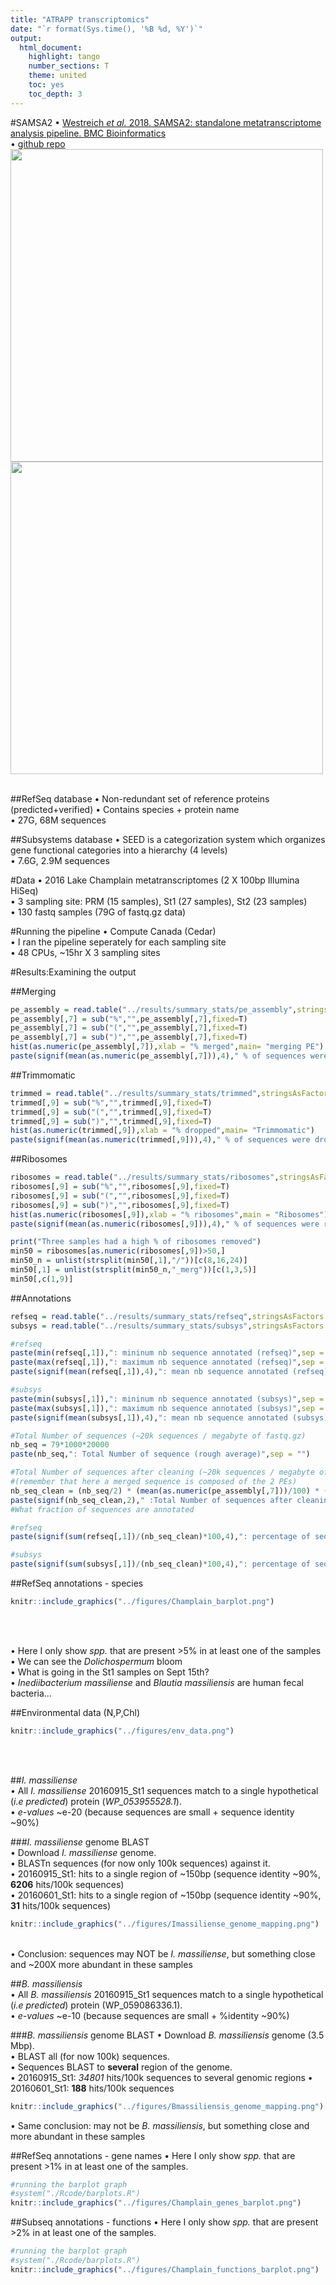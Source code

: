 ```yaml
---
title: "ATRAPP transcriptomics"
date: "`r format(Sys.time(), '%B %d, %Y')`"
output: 
  html_document:
    highlight: tango
    number_sections: T
    theme: united
    toc: yes
    toc_depth: 3
---
```



#SAMSA2 
• [Westreich *et al.* 2018. SAMSA2: standalone metatranscriptome analysis pipeline. BMC Bioinformatics](https://www.ncbi.nlm.nih.gov/pmc/articles/PMC5963165/)  
• [github repo](https://github.com/transcript/samsa2)    
![](../figures/samsa2.png){width=500px}  
![](https://media.springernature.com/full/springer-static/image/art%3A10.1186%2Fs12859-018-2189-z/MediaObjects/12859_2018_2189_Fig1_HTML.gif){width=500px}  
&nbsp;  
  
##RefSeq database
• Non-redundant set of reference proteins (predicted+verified)
• Contains species + protein name  
• 27G, 68M sequences

##Subsystems database
• SEED is a categorization system which organizes gene functional categories into a hierarchy (4 levels)  
• 7.6G, 2.9M sequences

#Data
• 2016 Lake Champlain metatranscriptomes (2 X 100bp Illumina HiSeq)  
• 3 sampling site: PRM (15 samples), St1 (27 samples), St2 (23 samples)  
• 130 fastq samples (79G of fastq.gz data)  

#Running the pipeline
• Compute Canada (Cedar)  
• I ran the pipeline seperately for each sampling site   
• 48 CPUs, ~15hr X 3 sampling sites  
 
#Results:Examining the output

##Merging
```r
pe_assembly = read.table("../results/summary_stats/pe_assembly",stringsAsFactors = F)
pe_assembly[,7] = sub("%","",pe_assembly[,7],fixed=T)
pe_assembly[,7] = sub("(","",pe_assembly[,7],fixed=T)
pe_assembly[,7] = sub(")","",pe_assembly[,7],fixed=T)
hist(as.numeric(pe_assembly[,7]),xlab = "% merged",main= "merging PE")
paste(signif(mean(as.numeric(pe_assembly[,7])),4)," % of sequences were trimmed",sep = "")
```    

##Trimmomatic
```r
trimmed = read.table("../results/summary_stats/trimmed",stringsAsFactors = F)
trimmed[,9] = sub("%","",trimmed[,9],fixed=T)
trimmed[,9] = sub("(","",trimmed[,9],fixed=T)
trimmed[,9] = sub(")","",trimmed[,9],fixed=T)
hist(as.numeric(trimmed[,9]),xlab = "% dropped",main= "Trimmomatic")
paste(signif(mean(as.numeric(trimmed[,9])),4)," % of sequences were dropped",sep = "")
```  


##Ribosomes
```r
ribosomes = read.table("../results/summary_stats/ribosomes",stringsAsFactors = F)
ribosomes[,9] = sub("%","",ribosomes[,9],fixed=T)
ribosomes[,9] = sub("(","",ribosomes[,9],fixed=T)
ribosomes[,9] = sub(")","",ribosomes[,9],fixed=T)
hist(as.numeric(ribosomes[,9]),xlab = "% ribosomes",main = "Ribosomes")
paste(signif(mean(as.numeric(ribosomes[,9])),4)," % of sequences were ribosomes and removed",sep = "")

print("Three samples had a high % of ribosomes removed")
min50 = ribosomes[as.numeric(ribosomes[,9])>50,]
min50_n = unlist(strsplit(min50[,1],"/"))[c(8,16,24)]
min50[,1] = unlist(strsplit(min50_n,"_merg"))[c(1,3,5)]
min50[,c(1,9)]
```  

##Annotations
```r
refseq = read.table("../results/summary_stats/refseq",stringsAsFactors = F)
subsys = read.table("../results/summary_stats/subsys",stringsAsFactors = F)

#refseq
paste(min(refseq[,1]),": mininum nb sequence annotated (refseq)",sep = "")
paste(max(refseq[,1]),": maximum nb sequence annotated (refseq)",sep = "")
paste(signif(mean(refseq[,1]),4),": mean nb sequence annotated (refseq)",sep = "")

#subsys
paste(min(subsys[,1]),": mininum nb sequence annotated (subsys)",sep = "")
paste(max(subsys[,1]),": maximum nb sequence annotated (subsys)",sep = "")
paste(signif(mean(subsys[,1]),4),": mean nb sequence annotated (subsys)",sep = "")

#Total Number of sequences (~20k sequences / megabyte of fastq.gz)
nb_seq = 79*1000*20000 
paste(nb_seq,": Total Number of sequence (rough average)",sep = "")

#Total Number of sequences after cleaning (~20k sequences / megabyte of fastq.gz)
#(remember that here a merged sequence is composed of the 2 PEs)
nb_seq_clean = (nb_seq/2) * (mean(as.numeric(pe_assembly[,7]))/100) * (1-(mean(as.numeric(trimmed[,9]))/100)) * (1-(mean(as.numeric(ribosomes[,9]))/100))
paste(signif(nb_seq_clean,2)," :Total Number of sequences after cleaning",sep = "")
#What fraction of sequences are annotated 

#refseq
paste(signif(sum(refseq[,1])/(nb_seq_clean)*100,4),": percentage of sequences annotated (refseq)",sep = "")

#subsys
paste(signif(sum(subsys[,1])/(nb_seq_clean)*100,4),": percentage of sequences annotated (subsys)",sep = "")
```  

##RefSeq annotations - species
```r
knitr::include_graphics("../figures/Champlain_barplot.png")
```
&nbsp;  
&nbsp;  
    
• Here I only show *spp.* that are present >5% in at least one of the samples  
• We can see the *Dolichospermum* bloom  
• What is going in the St1 samples on Sept 15th?  
• *Inediibacterium massiliense* and *Blautia massiliensis* are human fecal bacteria...  

##Environmental data (N,P,Chl)
```r
knitr::include_graphics("../figures/env_data.png")
```
&nbsp;  
&nbsp;


##*I. massiliense*  
• All *I. massiliense* 20160915_St1 sequences match to a single hypothetical (*i.e predicted*) protein (*WP_053955528.1*).  
• *e-values* ~e-20 (because sequences are small + sequence identity ~90%)  

###*I. massiliense* genome BLAST  
• Download *I. massiliense* genome.    
• BLASTn sequences (for now only 100k sequences) against it.    
• 20160915_St1: hits to a single region of ~150bp (sequence identity ~90%, **6206** hits/100k sequences)     
• 20160601_St1: hits to a single region of ~150bp (sequence identity ~90%, **31** hits/100k sequences)    
```r
knitr::include_graphics("../figures/Imassiliense_genome_mapping.png")
```
&nbsp;    
• Conclusion: sequences may NOT be *I. massiliense*, but something close and ~200X more abundant in these samples


##*B. massiliensis*  
• All *B. massiliensis* 20160915_St1 sequences match to a single hypothetical (*i.e predicted*) protein (WP_059086336.1).  
• *e-values* ~e-10 (because sequences are small + %identity ~90%)

###*B. massiliensis* genome BLAST
• Download *B. massiliensis* genome (3.5 Mbp).  
• BLAST all (for now 100k) sequences.  
• Sequences BLAST to **several** region of the genome.  
• 20160915_St1: *34801* hits/100k sequences to several genomic regions 
• 20160601_St1: **188** hits/100k sequences

```r
knitr::include_graphics("../figures/Bmassiliensis_genome_mapping.png")
```

• Same conclusion: may not be *B. massiliensis*, but something close and more abundant in these samples
&nbsp;  

##RefSeq annotations - gene names
• Here I only show *spp.* that are present >1% in at least one of the samples.   
```r
#running the barplot graph
#system("./Rcode/barplots.R")
knitr::include_graphics("../figures/Champlain_genes_barplot.png")
```

  
##Subseq annotations - functions
• Here I only show *spp.* that are present >2% in at least one of the samples.  
```r
#running the barplot graph
#system("./Rcode/barplots.R")
knitr::include_graphics("../figures/Champlain_functions_barplot.png")
```
&nbsp;  




&nbsp;  
&nbsp;  
&nbsp;  
&nbsp;  



